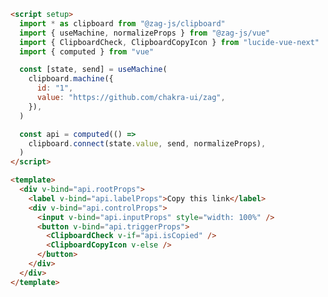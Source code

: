 ```html
<script setup>
  import * as clipboard from "@zag-js/clipboard"
  import { useMachine, normalizeProps } from "@zag-js/vue"
  import { ClipboardCheck, ClipboardCopyIcon } from "lucide-vue-next"
  import { computed } from "vue"

  const [state, send] = useMachine(
    clipboard.machine({
      id: "1",
      value: "https://github.com/chakra-ui/zag",
    }),
  )

  const api = computed(() =>
    clipboard.connect(state.value, send, normalizeProps),
  )
</script>

<template>
  <div v-bind="api.rootProps">
    <label v-bind="api.labelProps">Copy this link</label>
    <div v-bind="api.controlProps">
      <input v-bind="api.inputProps" style="width: 100%" />
      <button v-bind="api.triggerProps">
        <ClipboardCheck v-if="api.isCopied" />
        <ClipboardCopyIcon v-else />
      </button>
    </div>
  </div>
</template>
```
